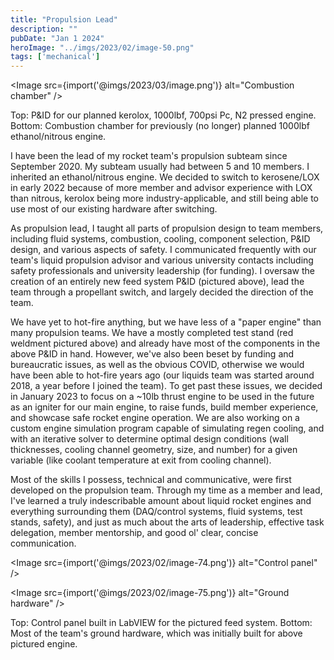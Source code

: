 ```yaml
---
title: "Propulsion Lead"
description: ""
pubDate: "Jan 1 2024"
heroImage: "../imgs/2023/02/image-50.png"
tags: ['mechanical']
---
```


<Image src={import('@imgs/2023/03/image.png')} alt="Combustion chamber" />

Top: P&ID for our planned kerolox, 1000lbf, 700psi Pc, N2 pressed engine.
Bottom: Combustion chamber for previously (no longer) planned 1000lbf ethanol/nitrous engine.

I have been the lead of my rocket team's propulsion subteam since September 2020. My subteam usually had between 5 and 10 members. I inherited an ethanol/nitrous engine. We decided to switch to kerosene/LOX in early 2022 because of more member and advisor experience with LOX than nitrous, kerolox being more industry-applicable, and still being able to use most of our existing hardware after switching.

As propulsion lead, I taught all parts of propulsion design to team members, including fluid systems, combustion, cooling, component selection, P&ID design, and various aspects of safety. I communicated frequently with our team's liquid propulsion advisor and various university contacts including safety professionals and university leadership (for funding). I oversaw the creation of an entirely new feed system P&ID (pictured above), lead the team through a propellant switch, and largely decided the direction of the team.

We have yet to hot-fire anything, but we have less of a "paper engine" than many propulsion teams. We have a mostly completed test stand (red weldment pictured above) and already have most of the components in the above P&ID in hand. However, we've also been beset by funding and bureaucratic issues, as well as the obvious COVID, otherwise we would have been able to hot-fire years ago (our liquids team was started around 2018, a year before I joined the team). To get past these issues, we decided in January 2023 to focus on a ~10lb thrust engine to be used in the future as an igniter for our main engine, to raise funds, build member experience, and showcase safe rocket engine operation. We are also working on a custom engine simulation program capable of simulating regen cooling, and with an iterative solver to determine optimal design conditions (wall thicknesses, cooling channel geometry, size, and number) for a given variable (like coolant temperature at exit from cooling channel).

Most of the skills I possess, technical and communicative, were first developed on the propulsion team. Through my time as a member and lead, I've learned a truly indescribable amount about liquid rocket engines and everything surrounding them (DAQ/control systems, fluid systems, test stands, safety), and just as much about the arts of leadership, effective task delegation, member mentorship, and good ol' clear, concise communication.

<Image src={import('@imgs/2023/02/image-74.png')} alt="Control panel" />

<Image src={import('@imgs/2023/02/image-75.png')} alt="Ground hardware" />

Top: Control panel built in LabVIEW for the pictured feed system.
Bottom: Most of the team's ground hardware, which was initially built for above pictured engine.